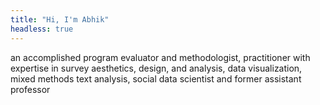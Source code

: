 ```yaml
---
title: "Hi, I'm Abhik"
headless: true
---
```


an accomplished program evaluator and methodologist, practitioner with expertise in survey aesthetics, design, and analysis, data visualization, mixed methods text analysis, social data scientist and former assistant professor